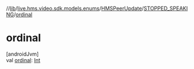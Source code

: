 //[lib](../../../../index)/[live.hms.video.sdk.models.enums](../../index)/[HMSPeerUpdate](../index)/[STOPPED_SPEAKING](index)/[ordinal](ordinal)

# ordinal

[androidJvm]\
val [ordinal](ordinal): [Int](https://kotlinlang.org/api/latest/jvm/stdlib/kotlin/-int/index.html)
